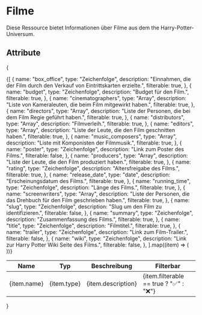 # Filme

Diese Ressource bietet Informationen über Filme aus dem the Harry-Potter-Universum.

## Attribute

{
<table>
  <thead>
    <tr>
      <th>Name</th>
      <th>Typ</th>
      <th>Beschreibung</th>
      <th>Filterbar</th>
    </tr>
  </thead>
  <tbody>
    {[
      {
        name: "box_office",
        type: "Zeichenfolge",
        description: "Einnahmen, die der Film durch den Verkauf von Eintrittskarten erzielte.",
        filterable: true,
      },
      {
        name: "budget",
        type: "Zeichenfolge",
        description: "Budget für den Film.",
        filterable: true,
      },
      {
        name: "cinematographers",
        type: "Array",
        description: "Liste von Kameraleuten, die beim Film mitgewirkt haben.",
        filterable: true,
      },
      {
        name: "directors",
        type: "Array",
        description: "Liste der Personen, die bei dem Film Regie geführt haben.",
        filterable: true,
      },
      {
        name: "distributors",
        type: "Array",
        description: "Filmverleih.",
        filterable: true,
      },
      {
        name: "editors",
        type: "Array",
        description: "Liste der Leute, die den Film geschnitten haben.",
        filterable: true,
      },
      {
        name: "music_composers",
        type: "Array",
        description: "Liste mit Komponisten der Filmmusik.",
        filterable: true,
      },
      {
        name: "poster",
        type: "Zeichenfolge",
        description: "Link zum Poster des Films.",
        filterable: false,
      },
      {
        name: "producers",
        type: "Array",
        description: "Liste der Leute, die den Film produziert haben.",
        filterable: true,
      },
      {
        name: "rating",
        type: "Zeichenfolge",
        description: "Altersfreigabe des Films.",
        filterable: true,
      },
      {
        name: "release_date",
        type: "date",
        description: "Erscheinungsdatum des Films.",
        filterable: true,
      },
      {
        name: "running_time",
        type: "Zeichenfolge",
        description: "Länge des Films.",
        filterable: true,
      },
      {
        name: "screenwriters",
        type: "Array",
        description: "Liste der Personen, die das Drehbuch für den Film geschrieben haben.",
        filterable: true,
      },
      {
        name: "slug",
        type: "Zeichenfolge",
        description: "Slug um den Film zu identifizieren.",
        filterable: false,
      },
      {
        name: "summary",
        type: "Zeichenfolge",
        description: "Zusammenfassung des Films.",
        filterable: true,
      },
      {
        name: "title",
        type: "Zeichenfolge",
        description: "Filmtitel.",
        filterable: true,
      },
      {
        name: "trailer",
        type: "Zeichenfolge",
        description: "Link zum Film-Trailer.",
        filterable: false,
      },
      {
        name: "wiki",
        type: "Zeichenfolge",
        description: "Link zur Harry Potter Wiki Seite des Films.",
        filterable: false,
      },
    ].map((item) => (
      <tr key={item.name}>
        <td>{item.name}</td>
        <td>{item.type}</td>
        <td>{item.description}</td>
        <td>{item.filterable == true ? "✅" : "❌"}</td>
      </tr>
    ))}
  </tbody>
</table>
}
